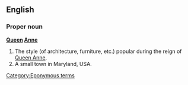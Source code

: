 ==English==
===Proper noun===
'''[[Queen]] [[Anne]]'''

# The style (of architecture, furniture, etc.) popular during the reign of [[w:Queen Anne|Queen Anne]].
#A small town in Maryland, USA.

[[Category:Eponymous terms]]